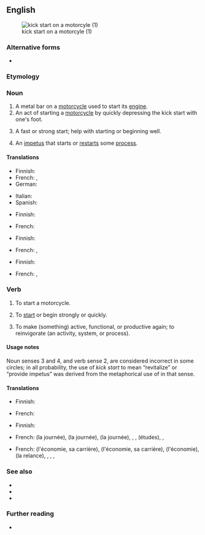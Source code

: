 {{also|kickstart|kick-start}}
==English==
[[File:Kick-start.jpg|thumb|kick start on a motorcyle (1)]]

===Alternative forms===
* {{l|en|kick-start}}

===Etymology===
{{compound|en|kick|start}}

===Noun===
{{en-noun|kick starts}}

# A metal bar on a [[motorcycle]] used to start its [[engine]].
# An act of starting a [[motorcycle]] by quickly depressing the kick start with one's foot.
#: {{ux|en|The motorcycle requires a '''kick start'''.}}
# {{lb|en|figuratively}} A fast or strong start; help with starting or beginning well.
#: {{ux|en|As a '''kick start''' for the group, let's write up some ideas.}}
# An [[impetus]] that starts or [[restart]]s some [[process]].

====Translations====
{{trans-top|metal bar on motorcycle|1}}
* Finnish: {{t|fi|käynnistyspoljin}}
* French: {{t|fr|démarreur au pied|m}}, {{t|fr|pédale de mise en marche|m}}
* German: {{t|de|Kickstarter|m}}
{{trans-mid}}
* Italian: {{t|it|impianto di avviamento|m}}
* Spanish: {{t|es|pedal de arranque|m}}
{{trans-bottom}}

{{trans-top|act of starting a motorcycle|2}}
* Finnish: {{t|fi|käynnistyspotku}}
{{trans-mid}}
* French: {{t|fr|démarrage au kick|m}}
{{trans-bottom}}

{{trans-top|fast or strong start|3}}
* Finnish: {{t|fi|käynnistyspotku}}
{{trans-mid}}
* French: {{t|fr|début en beauté|m}}, {{t|fr|démarrage du bon pied|m}}
{{trans-bottom}}

{{trans-top|impetus that starts a process|4}}
* Finnish: {{t+|fi|käynnistys}}
{{trans-mid}}
* French: {{t+|fr|coup de fouet}}, {{t+|fr|relance}}
{{trans-bottom}}

===Verb===
{{en-verb}}

# {{lb|en|transitive}} To start a motorcycle.
#: {{ux|en|He '''kick started''' the motorcycle and took off.}}
# {{lb|en|transitive|figurative}} To [[start]] or begin strongly or quickly.
#: {{ux|en|To '''kick start''' your learning, let's summarize the basics.}}
#: {{ux|en|'''Kick start''' your day with a hearty breakfast.}}
# {{lb|en|transitive|figurative}} To make (something) active, functional, or productive again; to reinvigorate (an activity, system, or process).
#: {{ux|en|To '''kick start''' the economy with a large construction project.}}

====Usage notes====
Noun senses 3 and 4, and verb sense 2, are considered incorrect in some circles; in all probability, the use of ''kick start'' to mean “revitalize” or “provide impetus” was derived from the metaphorical use of {{m|en|jump start}} in that sense.

====Translations====
{{trans-top|to start a motorcycle}}
* Finnish: {{t|fi|[[polkaista]] [[käyntiin]]}}
{{trans-mid}}
* French: {{t|fr|démarrer au kick}}
{{trans-bottom}}

{{trans-top|to start or begin strongly}}
* Finnish: {{t|fi|[[polkaista]] [[käyntiin]]}}
{{trans-mid}}
* French: {{t|fr|démarrer en beauté}} (la journée), {{t|fr|démarrer du bon pied}} (la journée), {{t|fr|bien commencer}} (la journée), {{t|fr|commencer en beauté}}, {{t+|fr|lancer}}, {{t|fr|stimuler la conduite de}} (études), {{t+|fr|déclencher}}, {{t+|fr|entamer}}
{{trans-bottom}}

{{trans-top|to make (something) active, functional, or productive again; to reinvigorate (an activity, system, or process).}}
* French: {{t+|fr|relancer}} (l'économie, sa carrière), {{t|fr|donner un coup de fouet à}} (l'économie, sa carrière), {{t|fr|faire redémarrer}} (l'économie), {{t|fr|donner un coup de pouce à}} (la relance), {{t|fr|donner un coup d'accélérateur à}}, {{t+|fr|stimuler}}, {{t|fr|insuffler un dynamisme nouveau à}}, {{t|fr|donner une forte impulsion à}}
{{trans-mid}}
{{trans-bottom}}

===See also===
* {{l|en|head start}}
* {{l|en|jump start}}
* {{l|en|kick off}}

===Further reading===
* {{pedia}}